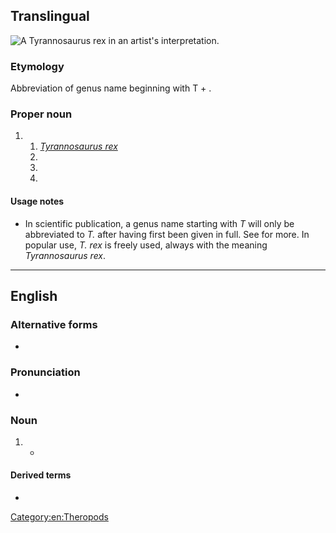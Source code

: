 {{also|T-Rex|T-rex|T. Rex}}
==Translingual==
[[File:Rjpalmer tyrannosaurusrex (white background).jpg|thumb|A ''Tyrannosaurus rex'' in an artist's interpretation.]]
{{wikipedia}}
{{wikispecies|Tyrannosaurus rex}}
{{wikispecies|Tachyoryctes rex}}
{{wikispecies|Tyrannasorus rex}}
{{wikispecies|Tyrannobdella rex}}

===Etymology===
Abbreviation of genus name beginning with T + {{der|mul|la|rex||king}}.

===Proper noun===
{{taxoninfl|head=[[T.]] {{epinew|rex||la}}|i=1|g=m}}

# {{speciesabbrev|T|rex||la}}
## ''[[Tyrannosaurus rex]]''
## {{taxlink|Tachyoryctes rex|species|noshow=1}}
## {{taxlink|Tyrannasorus rex|species|noshow=1}}
## {{taxlink|Tyrannobdella rex|species|noshow=1}}

====Usage notes====
* In scientific publication, a genus name starting with ''T'' will only be abbreviated to ''T.'' after having first been given in full. See {{WSpepisearch|T._rex|T. rex}} for more. In popular use, ''T. rex'' is freely used, always with the meaning ''Tyrannosaurus rex''.

----

==English==

===Alternative forms===
* {{alter|en|T. Rex|T-rex|T-Rex||informal, nonstandard}}

===Pronunciation===
* {{IPA|en|/ˈtiː ɹɛks/}}

===Noun===
{{en-noun}}

# {{abbreviation of|en|Tyrannosaurus rex}}
#* {{quote-journal|en|date=2021-02-25|author=Cara Giaimo|title=The Outsized Influence of Teen T. Rex and Other Young Dinosaurs|journal={{w|The New York Times}}|url=https://www.nytimes.com/2021/02/25/science/tyrannosaurus-teenagers-dinosaurs.html|passage=Juvenile '''T. rexes''' were light and agile before they leveled up into the adults we’re more familiar with. (The physical discrepancies between younger and older '''T. rexes''' can be so vast that experts have argued over whether certain specimens are different species altogether, rather than different ages.)}}

====Derived terms====
* {{l|en|Rexy}}

[[Category:en:Theropods]]